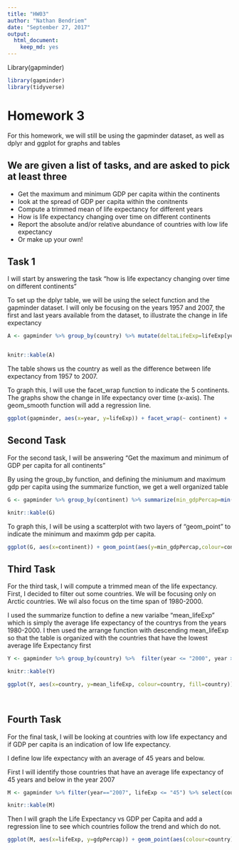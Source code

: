 ```yaml
---
title: "HW03"
author: "Nathan Bendriem"
date: "September 27, 2017"
output: 
  html_document: 
    keep_md: yes
---
```


Library(gapminder)
```r
library(gapminder)
library(tidyverse)
```

# Homework 3

For this homework, we will still be using the gapminder dataset, as well as dplyr and ggplot for graphs and tables


## We are given a list of tasks, and are asked to pick at least three

- Get the maximum and minimum GDP per capita within the continents
- look at the spread of GDP per capita within the conitnents
- Compute a trimmed mean of life expectancy for different years
- How is life expectancy changing over time on different continents
- Report the absolute and/or relative abundance of countries with low life expectancy
- Or make up your own!

## Task 1

I will start by answering the task "how is life expectancy changing over time on different continents"

To set up the dplyr table, we will be using the select function and the gapminder dataset.  I will only be focusing on the years 1957 and 2007, the first and last years available from the dataset, to illustrate the change in life expectancy


```r
A <- gapminder %>% group_by(country) %>% mutate(deltaLifeExp=lifeExp[year==2007]-lifeExp[year==1957]) %>% select(continent, country, deltaLifeExp)


knitr::kable(A)

```

The table shows us the country as well as the difference between life expectancy from 1957 to 2007.  

To graph this, I will use the facet_wrap function to indicate the 5 continents.  The graphs show the change in life expectancy over time (x-axis).  The geom_smooth function will add a regression line.

```r
ggplot(gapminder, aes(x=year, y=lifeExp)) + facet_wrap(~ continent) +  geom_point(aes(colour=continent)) + geom_smooth(se=FALSE) + labs(x= "Year", y="Life Expectancy")
```


## Second Task

For the second task, I will be answering "Get the maximum and minimum of GDP per capita for all continents"

By using the group_by function, and defining the miniumum and maximum gdp per capita using the summarize function, we get a well organized table


```r
G <- gapminder %>% group_by(continent) %>% summarize(min_gdpPercap=min(gdpPercap), max_gdpPercap=max(gdpPercap))
```

```r
knitr::kable(G)
```


To graph this, I will be using a scatterplot with two layers of "geom_point" to indicate the minimum and maximm gdp per capita.


```r
ggplot(G, aes(x=continent)) + geom_point(aes(y=min_gdpPercap,colour=continent)) + geom_point(aes(y=max_gdpPercap, colour=continent)) + labs(x="Continent", y="GDP Per Capita") + ggtitle("Max and Min GDP for All Continents")
```



## Third Task

For the third task, I will compute a trimmed mean of the life expectancy.  First, I decided to filter out some countries.  We will be focusing only on Arctic countries.  We wil also focus on the time span of 1980-2000. 

I used the summarize function to define a new varialbe "mean_lifeExp" which is simply the average life expectancy of the countrys from the years 1980-2000.  I then used the arrange function with descending mean_lifeExp so that the table is organized with the countries that have the lowest average life Expectancy first

```r


Y <- gapminder %>% group_by(country) %>%  filter(year <= "2000", year >= "1980", country=="Norway" | country=="Sweden" | country=="Finland" | country=="Russia" | country=="United States" | country=="Canada" | country=="Denmark" | country=="Iceland") %>% summarize(mean_lifeExp=mean(lifeExp)) %>% arrange(mean_lifeExp, country)

knitr::kable(Y)
```

```r
ggplot(Y, aes(x=country, y=mean_lifeExp, colour=country, fill=country)) + geom_bar(stat="identity") + ggtitle("Average Life Expectancy of Arctic Countries (1980-2000)") + labs(x="Country", y= "Life Expectancy") +  coord_cartesian(ylim=c(60,80))

            
```

## Fourth Task

For the final task, I will be looking at countries with low life expectancy and if GDP per capita is an indication of low life expectancy.

I define low life expectancy with an average of 45 years and below.

First I will identify those countries that have an average life expectancy of 45 years and below in the year 2007

```r
M <- gapminder %>% filter(year=="2007", lifeExp <= "45") %>% select(country, lifeExp, gdpPercap) %>% arrange(lifeExp)

knitr::kable(M)
```

Then I will graph the Life Expectancy vs GDP per Capita and add a regression line to see which countries follow the trend and which do not.  

```r
ggplot(M, aes(x=lifeExp, y=gdpPercap)) + geom_point(aes(colour=country)) + geom_smooth(method= "glm", alpha=0.33) + labs(x="Life Expectancy", y="GDP Per Capita") + ggtitle("Life Expectancy vs GDP per Capita")
```



